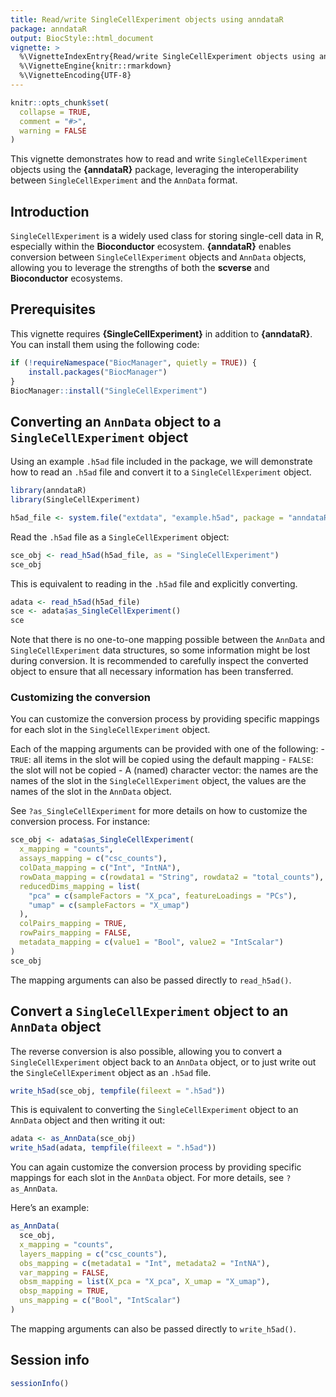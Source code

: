 ```yaml
---
title: Read/write SingleCellExperiment objects using anndataR
package: anndataR
output: BiocStyle::html_document
vignette: >
  %\VignetteIndexEntry{Read/write SingleCellExperiment objects using anndataR}
  %\VignetteEngine{knitr::rmarkdown}
  %\VignetteEncoding{UTF-8}
---
```


```r
knitr::opts_chunk$set(
  collapse = TRUE,
  comment = "#>",
  warning = FALSE
)
```

This vignette demonstrates how to read and write `SingleCellExperiment` objects using the **{anndataR}** package, leveraging the interoperability between `SingleCellExperiment` and the `AnnData` format.

## Introduction

`SingleCellExperiment` is a widely used class for storing single-cell data in R, especially within the **Bioconductor** ecosystem.
**{anndataR}** enables conversion between `SingleCellExperiment` objects and `AnnData` objects, allowing you to leverage the strengths of both the **scverse** and **Bioconductor** ecosystems.

## Prerequisites

This vignette requires **{SingleCellExperiment}** in addition to **{anndataR}**.
You can install them using the following code:

```r
if (!requireNamespace("BiocManager", quietly = TRUE)) {
    install.packages("BiocManager")
}
BiocManager::install("SingleCellExperiment")
```

## Converting an `AnnData` object to a `SingleCellExperiment` object

Using an example `.h5ad` file included in the package, we will demonstrate how to read an `.h5ad` file and convert it to a `SingleCellExperiment` object.

```r
library(anndataR)
library(SingleCellExperiment)

h5ad_file <- system.file("extdata", "example.h5ad", package = "anndataR")
```

Read the `.h5ad` file as a `SingleCellExperiment` object:

```r
sce_obj <- read_h5ad(h5ad_file, as = "SingleCellExperiment")
sce_obj
```

This is equivalent to reading in the `.h5ad` file and explicitly converting.

```r
adata <- read_h5ad(h5ad_file)
sce <- adata$as_SingleCellExperiment()
sce
```

Note that there is no one-to-one mapping possible between the `AnnData` and `SingleCellExperiment` data structures, so some information might be lost during conversion.
It is recommended to carefully inspect the converted object to ensure that all necessary information has been transferred.

### Customizing the conversion

You can customize the conversion process by providing specific mappings for each slot in the `SingleCellExperiment` object.

Each of the mapping arguments can be provided with one of the following:
- `TRUE`: all items in the slot will be copied using the default mapping
- `FALSE`: the slot will not be copied
- A (named) character vector: the names are the names of the slot in the `SingleCellExperiment` object, the values are the names of the slot in the `AnnData` object.

See `?as_SingleCellExperiment` for more details on how to customize the conversion process. For instance:

```r
sce_obj <- adata$as_SingleCellExperiment(
  x_mapping = "counts",
  assays_mapping = c("csc_counts"),
  colData_mapping = c("Int", "IntNA"),
  rowData_mapping = c(rowdata1 = "String", rowdata2 = "total_counts"),
  reducedDims_mapping = list(
    "pca" = c(sampleFactors = "X_pca", featureLoadings = "PCs"),
    "umap" = c(sampleFactors = "X_umap")
  ),
  colPairs_mapping = TRUE,
  rowPairs_mapping = FALSE,
  metadata_mapping = c(value1 = "Bool", value2 = "IntScalar")
)
sce_obj
```

The mapping arguments can also be passed directly to `read_h5ad()`.

## Convert a `SingleCellExperiment` object to an `AnnData` object

The reverse conversion is also possible, allowing you to convert a `SingleCellExperiment` object back to an `AnnData` object, or to just write out the `SingleCellExperiment` object as an `.h5ad` file.

```r
write_h5ad(sce_obj, tempfile(fileext = ".h5ad"))
```

This is equivalent to converting the `SingleCellExperiment` object to an `AnnData` object and then writing it out:

```r
adata <- as_AnnData(sce_obj)
write_h5ad(adata, tempfile(fileext = ".h5ad"))
```

You can again customize the conversion process by providing specific mappings for each slot in the `AnnData` object. For more details, see `?as_AnnData`.

Here's an example:

```r
as_AnnData(
  sce_obj,
  x_mapping = "counts",
  layers_mapping = c("csc_counts"),
  obs_mapping = c(metadata1 = "Int", metadata2 = "IntNA"),
  var_mapping = FALSE,
  obsm_mapping = list(X_pca = "X_pca", X_umap = "X_umap"),
  obsp_mapping = TRUE,
  uns_mapping = c("Bool", "IntScalar")
)
```

The mapping arguments can also be passed directly to `write_h5ad()`.

## Session info

```r
sessionInfo()
```

